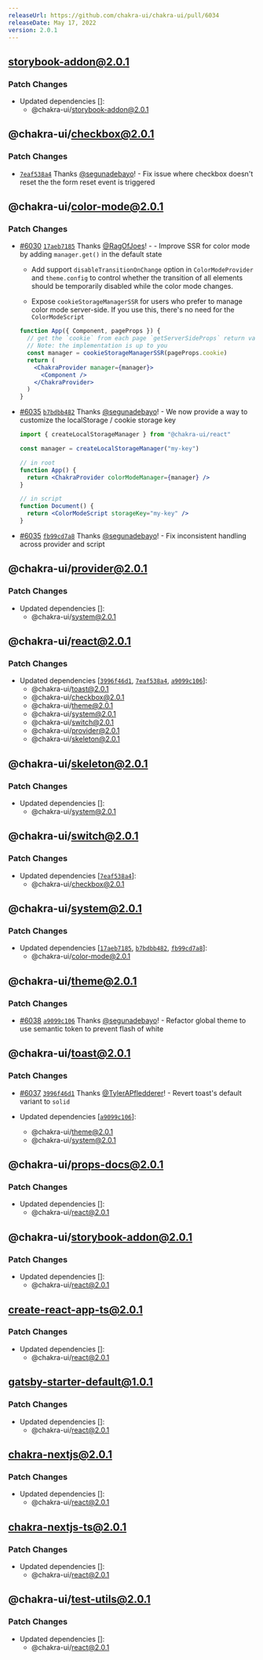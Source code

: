 ```yaml
---
releaseUrl: https://github.com/chakra-ui/chakra-ui/pull/6034
releaseDate: May 17, 2022
version: 2.0.1
---
```



## storybook-addon@2.0.1

### Patch Changes

-   Updated dependencies \[]:
    -   @chakra-ui/storybook-addon@2.0.1

## @chakra-ui/checkbox@2.0.1

### Patch Changes

-   [`7eaf538a4`](https://github.com/chakra-ui/chakra-ui/commit/7eaf538a4db9e168408e114f80a2c2898cf4fd47)
    Thanks [@segunadebayo](https://github.com/segunadebayo)! - Fix issue where
    checkbox doesn't reset the the form reset event is triggered

## @chakra-ui/color-mode@2.0.1

### Patch Changes

-   [#6030](https://github.com/chakra-ui/chakra-ui/pull/6030)
    [`17aeb7185`](https://github.com/chakra-ui/chakra-ui/commit/17aeb7185b7439e04abec843df186fc2b1869d6f)
    Thanks [@RagOfJoes](https://github.com/RagOfJoes)! - - Improve SSR for color
    mode by adding `manager.get()` in the default state

    -   Add support `disableTransitionOnChange` option in `ColorModeProvider` and
        `theme.config` to control whether the transition of all elements should be
        temporarily disabled while the color mode changes.

    -   Expose `cookieStorageManagerSSR` for users who prefer to manage color mode
        server-side. If you use this, there's no need for the `ColorModeScript`

    ```jsx live=false
    function App({ Component, pageProps }) {
      // get the `cookie` from each page `getServerSideProps` return value
      // Note: the implementation is up to you
      const manager = cookieStorageManagerSSR(pageProps.cookie)
      return (
        <ChakraProvider manager={manager}>
          <Component />
        </ChakraProvider>
      )
    }
    ```


-   [#6035](https://github.com/chakra-ui/chakra-ui/pull/6035)
    [`b7bdbb482`](https://github.com/chakra-ui/chakra-ui/commit/b7bdbb482e8a1c5725596401a0c4bc29c009a0ad)
    Thanks [@segunadebayo](https://github.com/segunadebayo)! - We now provide a
    way to customize the localStorage / cookie storage key

    ```jsx live=false
    import { createLocalStorageManager } from "@chakra-ui/react"

    const manager = createLocalStorageManager("my-key")

    // in root
    function App() {
      return <ChakraProvider colorModeManager={manager} />
    }

    // in script
    function Document() {
      return <ColorModeScript storageKey="my-key" />
    }
    ```


-   [#6035](https://github.com/chakra-ui/chakra-ui/pull/6035)
    [`fb99cd7a8`](https://github.com/chakra-ui/chakra-ui/commit/fb99cd7a87d00614a66e17a35c91dc0e02262ece)
    Thanks [@segunadebayo](https://github.com/segunadebayo)! - Fix inconsistent
    handling across provider and script

## @chakra-ui/provider@2.0.1

### Patch Changes

-   Updated dependencies \[]:
    -   @chakra-ui/system@2.0.1

## @chakra-ui/react@2.0.1

### Patch Changes

-   Updated dependencies
    \[[`3996f46d1`](https://github.com/chakra-ui/chakra-ui/commit/3996f46d1b6e3b4997542e6d3367387ed73d3f8d),
    [`7eaf538a4`](https://github.com/chakra-ui/chakra-ui/commit/7eaf538a4db9e168408e114f80a2c2898cf4fd47),
    [`a9099c106`](https://github.com/chakra-ui/chakra-ui/commit/a9099c106edf0364d36feedfc066c5523cb7c7c8)]:
    -   @chakra-ui/toast@2.0.1
    -   @chakra-ui/checkbox@2.0.1
    -   @chakra-ui/theme@2.0.1
    -   @chakra-ui/system@2.0.1
    -   @chakra-ui/switch@2.0.1
    -   @chakra-ui/provider@2.0.1
    -   @chakra-ui/skeleton@2.0.1

## @chakra-ui/skeleton@2.0.1

### Patch Changes

-   Updated dependencies \[]:
    -   @chakra-ui/system@2.0.1

## @chakra-ui/switch@2.0.1

### Patch Changes

-   Updated dependencies
    \[[`7eaf538a4`](https://github.com/chakra-ui/chakra-ui/commit/7eaf538a4db9e168408e114f80a2c2898cf4fd47)]:
    -   @chakra-ui/checkbox@2.0.1

## @chakra-ui/system@2.0.1

### Patch Changes

-   Updated dependencies
    \[[`17aeb7185`](https://github.com/chakra-ui/chakra-ui/commit/17aeb7185b7439e04abec843df186fc2b1869d6f),
    [`b7bdbb482`](https://github.com/chakra-ui/chakra-ui/commit/b7bdbb482e8a1c5725596401a0c4bc29c009a0ad),
    [`fb99cd7a8`](https://github.com/chakra-ui/chakra-ui/commit/fb99cd7a87d00614a66e17a35c91dc0e02262ece)]:
    -   @chakra-ui/color-mode@2.0.1

## @chakra-ui/theme@2.0.1

### Patch Changes

-   [#6038](https://github.com/chakra-ui/chakra-ui/pull/6038)
    [`a9099c106`](https://github.com/chakra-ui/chakra-ui/commit/a9099c106edf0364d36feedfc066c5523cb7c7c8)
    Thanks [@segunadebayo](https://github.com/segunadebayo)! - Refactor global
    theme to use semantic token to prevent flash of white

## @chakra-ui/toast@2.0.1

### Patch Changes

-   [#6037](https://github.com/chakra-ui/chakra-ui/pull/6037)
    [`3996f46d1`](https://github.com/chakra-ui/chakra-ui/commit/3996f46d1b6e3b4997542e6d3367387ed73d3f8d)
    Thanks [@TylerAPfledderer](https://github.com/TylerAPfledderer)! - Revert
    toast's default variant to `solid`

-   Updated dependencies
    \[[`a9099c106`](https://github.com/chakra-ui/chakra-ui/commit/a9099c106edf0364d36feedfc066c5523cb7c7c8)]:
    -   @chakra-ui/theme@2.0.1
    -   @chakra-ui/system@2.0.1

## @chakra-ui/props-docs@2.0.1

### Patch Changes

-   Updated dependencies \[]:
    -   @chakra-ui/react@2.0.1

## @chakra-ui/storybook-addon@2.0.1

### Patch Changes

-   Updated dependencies \[]:
    -   @chakra-ui/react@2.0.1

## create-react-app-ts@2.0.1

### Patch Changes

-   Updated dependencies \[]:
    -   @chakra-ui/react@2.0.1

## gatsby-starter-default@1.0.1

### Patch Changes

-   Updated dependencies \[]:
    -   @chakra-ui/react@2.0.1

## chakra-nextjs@2.0.1

### Patch Changes

-   Updated dependencies \[]:
    -   @chakra-ui/react@2.0.1

## chakra-nextjs-ts@2.0.1

### Patch Changes

-   Updated dependencies \[]:
    -   @chakra-ui/react@2.0.1

## @chakra-ui/test-utils@2.0.1

### Patch Changes

-   Updated dependencies \[]:
    -   @chakra-ui/react@2.0.1
